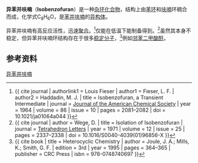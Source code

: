 {{chembox
| verifiedrevid = 450803003
| ImageFile = Isobenzofuran.svg
| ImageSize = 170px
| ImageName = 结构式
| ImageFileL1 = Isobenzofuran-3D-balls.png
| ImageSizeL1 = 180px
| ImageFileR1 = Isobenzofuran-3D-spacefill.png
| ImageSizeR1 = 180px
| ImageName1= 球棍模型
| IUPACName = 2-Benzofuran
| OtherNames = 2-Oxa-2''H''-isoindene; Benzo[''c'']furan
|Section1={{Chembox Identifiers
| CASNo = 270-75-7
| CASNo_Ref = {{cascite|correct|??}}
|  ChemSpiderID_Ref  = {{chemspidercite|correct|chemspider}}|  ChemSpiderID  =  9553388
|  InChI1  =  1/C8H6O/c1-2-4-8-6-9-5-7(8)3-1/h1-6H
|  InChIKey1  =  UXGVMFHEKMGWMA-UHFFFAOYAR
|  PubChem = 11378474
|  ChEBI_Ref  = {{ebicite|correct|EBI}}|  ChEBI  =  35261
|  StdInChI_Ref  = {{stdinchicite|correct|chemspider}}|  StdInChI  =  1S/C8H6O/c1-2-4-8-6-9-5-7(8)3-1/h1-6H
|  StdInChIKey_Ref  = {{stdinchicite|correct|chemspider}}|  StdInChIKey  =  UXGVMFHEKMGWMA-UHFFFAOYSA-N
|  SMILES  =  o2cc1ccccc1c2
}}
|Section2={{Chembox Properties
|  Formula=C<sub>8</sub>H<sub>6</sub>O
|  MolarMass=118.13 g/mol
|  Appearance=
|  Density=
|  MeltingPt=
|  BoilingPt=
|  Solubility=
  }}
|Section3={{Chembox Hazards
|  MainHazards=
|  FlashPt=
|  Autoignition=
  }}
}}

'''异苯并呋喃'''（'''Isobenzofuran'''）是一种[[杂环化合物|杂环化合物]]，结构上由[[苯環|苯环]]和[[呋喃|呋喃]]环稠合而成，化学式C<sub>8</sub>H<sub>6</sub>O，是[[苯并呋喃|苯并呋喃]]的[[异构体|异构体]]。  

异苯并呋喃有高反应活性，迅速[[聚合|聚合]]。<ref>{{ cite journal | authorlink1 = Louis Fieser | author1 = Fieser, L. F. | author2 = Haddadin, M. J. | title = Isobenzofuran, a Transient Intermediate | journal = [[Journal_of_the_American_Chemical_Society|Journal of the American Chemical Society]] | year = 1964 | volume = 86 | issue = 10 | pages = 2081–2082 | doi = 10.1021/ja01064a044 }}</ref>仅能在低温下能制备得到。<ref>{{ cite journal | author = Wege, D. | title = Isolation of Isobenzofuran | journal = [[Tetrahedron_Letters|Tetrahedron Letters]] | year = 1971 | volume = 12 | issue = 25 | pages = 2337–2338 | doi = 10.1016/S0040-4039(01)96856-X }}</ref>虽然其本身不稳定，但异苯并呋喃环结构存在于很多[[稳定分布|稳定分子]]，<ref>{{ cite book | title = Heterocyclic Chemistry | author = Joule, J. A.; Mills, K.; Smith, G. F. | edition = 3rd | year = 1995 | pages = 364–365 | publisher = CRC Press | isbn = 978-0748740697 }}</ref>例如[[邻苯二甲酸酐|邻苯二甲酸酐]]。

==参考资料==
{{reflist}}
{{环状化合物}}
[[Category:异苯并呋喃|]]